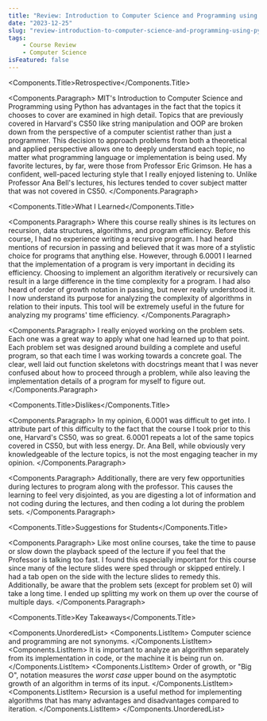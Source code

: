 ```yaml
---
title: "Review: Introduction to Computer Science and Programming using Python"
date: "2023-12-25"
slug: "review-introduction-to-computer-science-and-programming-using-python"
tags:
    - Course Review
    - Computer Science
isFeatured: false
---
```



<Components.Title>Retrospective</Components.Title>

<Components.Paragraph>
    MIT's Introduction to Computer Science and Programming using Python has advantages in the fact that the topics it chooses to cover are examined in high detail. Topics that are previously covered in Harvard's CS50 like string manipulation and OOP are broken down from the perspective of a computer scientist rather than just a programmer. This decision to approach problems from both a theoretical and applied perspective allows one to deeply understand each topic, no matter what programming language or implementation is being used. My favorite lectures, by far, were those from Professor Eric Grimson. He has a confident, well-paced lecturing style that I really enjoyed listening to. Unlike Professor Ana Bell's lectures, his lectures tended to cover subject matter that was not covered in CS50.
</Components.Paragraph>

<Components.Title>What I Learned</Components.Title>

<Components.Paragraph>
    Where this course really shines is its lectures on recursion, data structures, algorithms, and program efficiency. Before this course, I had no experience writing a recursive program. I had heard mentions of recursion in passing and believed that it was more of a stylistic choice for programs that anything else. However, through 6.0001 I learned that the implementation of a program is very important in deciding its efficiency. Choosing to implement an algorithm iteratively or recursively can result in a large difference in the time complexity for a program. I had also heard of order of growth notation in passing, but never really understood it. I now understand its purpose for analyzing the complexity of algorithms in relation to their inputs. This tool will be extremely useful in the future for analyzing my programs' time efficiency.
</Components.Paragraph>

<Components.Paragraph>
    I really enjoyed working on the problem sets. Each one was a great way to apply what one had learned up to that point. Each problem set was designed around building a complete and useful program, so that each time I was working towards a concrete goal. The clear, well laid out function skeletons with docstrings meant that I was never confused about how to proceed through a problem, while also leaving the implementation details of a program for myself to figure out.
</Components.Paragraph>

<Components.Title>Dislikes</Components.Title>

<Components.Paragraph>
    In my opinion, 6.0001 was difficult to get into. I attribute part of this difficulty to the fact that the course I took prior to this one, Harvard's CS50, was so great. 6.0001 repeats a lot of the same topics covered in CS50, but with less energy. Dr. Ana Bell, while obviously very knowledgeable of the lecture topics, is not the most engaging teacher in my opinion.
</Components.Paragraph>

<Components.Paragraph>
    Additionally, there are very few opportunities during lectures to program along with the professor. This causes the learning to feel very disjointed, as you are digesting a lot of information and not coding during the lectures, and then coding a lot during the problem sets.
</Components.Paragraph>

<Components.Title>Suggestions for Students</Components.Title>

<Components.Paragraph>
    Like most online courses, take the time to pause or slow down the playback speed of the lecture if you feel that the Professor is talking too fast. I found this especially important for this course since many of the lecture slides were sped through or skipped entirely. I had a tab open on the side with the lecture slides to remedy this. Additionally, be aware that the problem sets (except for problem set 0) will take a long time. I ended up splitting my work on them up over the course of multiple days.
</Components.Paragraph>

<Components.Title>Key Takeaways</Components.Title>

<Components.UnorderedList>
    <Components.ListItem>
        Computer science and programming are not synonyms.
    </Components.ListItem>
    <Components.ListItem>
        It is important to analyze an algorithm separately from its implementation in code, or the machine it is being run on.
    </Components.ListItem>
    <Components.ListItem>
        Order of growth, or "Big O", notation measures the *worst case* upper bound on the asymptotic growth of an algorithm in terms of its input.
    </Components.ListItem>
    <Components.ListItem>
        Recursion is a useful method for implementing algorithms that has many advantages and disadvantages compared to iteration.
    </Components.ListItem>
</Components.UnorderedList>